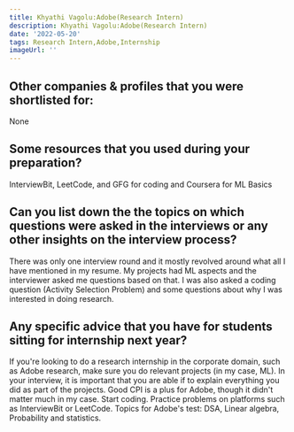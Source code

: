 ```yaml
---
title: Khyathi Vagolu:Adobe(Research Intern)
description: Khyathi Vagolu:Adobe(Research Intern)
date: '2022-05-20'
tags: Research Intern,Adobe,Internship
imageUrl: ''
---
```


## Other companies & profiles that you were shortlisted for:
None  

## Some resources that you used during your preparation?
InterviewBit, LeetCode, and GFG for coding and Coursera for ML Basics

## Can you list down the the topics on which questions were asked in the interviews or any other insights on the interview process?
There was only one interview round and it mostly revolved around what all I have mentioned in my resume. My projects had ML aspects and the interviewer asked me questions based on that. I was also asked a coding question (Activity Selection Problem) and some questions about why I was interested in doing research. 
## Any specific advice that you have for students sitting for internship next year?
If you're looking to do a research internship in the corporate domain, such as Adobe research, make sure you do relevant projects (in my case, ML). In your interview, it is important that you are able if to explain everything you did as part of the projects. Good CPI is a plus for Adobe, though it didn't matter much in my case. Start coding. Practice problems on platforms such as InterviewBit or LeetCode. 
Topics for Adobe's test: DSA, Linear algebra, Probability and statistics.

